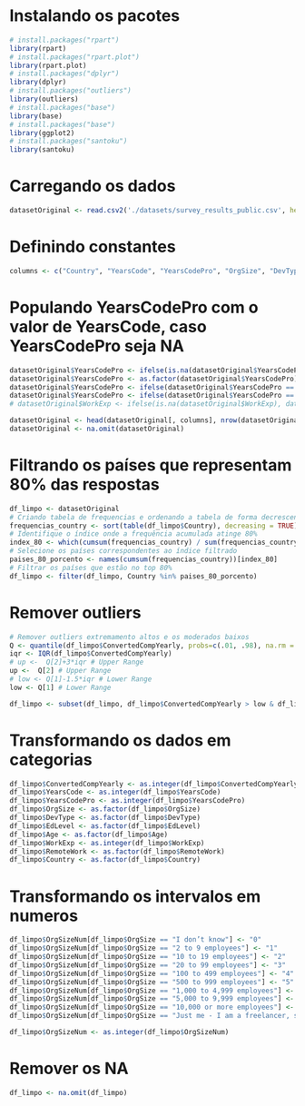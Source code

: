# Instalando os pacotes
```r
# install.packages("rpart")
library(rpart)
# install.packages("rpart.plot")
library(rpart.plot)
# install.packages("dplyr")
library(dplyr)
# install.packages("outliers")
library(outliers)
# install.packages("base")
library(base)
# install.packages("base")
library(ggplot2)
# install.packages("santoku")
library(santoku)
```

# Carregando os dados
```r
datasetOriginal <- read.csv2('./datasets/survey_results_public.csv', header = TRUE, sep = ',')
```

# Definindo constantes
```r
columns <- c("Country", "YearsCode", "YearsCodePro", "OrgSize", "DevType", "EdLevel", "Age", "WorkExp", "RemoteWork", "LearnCode", "LanguageHaveWorkedWith", "ConvertedCompYearly")
```


# Populando YearsCodePro com o valor de YearsCode, caso YearsCodePro seja NA
```r
datasetOriginal$YearsCodePro <- ifelse(is.na(datasetOriginal$YearsCodePro), datasetOriginal$YearsCode, datasetOriginal$YearsCodePro)
datasetOriginal$YearsCodePro <- as.factor(datasetOriginal$YearsCodePro)
datasetOriginal$YearsCodePro <- ifelse(datasetOriginal$YearsCodePro == "Less than 1 year", 0.5, datasetOriginal$YearsCodePro)
datasetOriginal$YearsCodePro <- ifelse(datasetOriginal$YearsCodePro == "More than 50 years", 51, datasetOriginal$YearsCodePro)
# datasetOriginal$WorkExp <- ifelse(is.na(datasetOriginal$WorkExp), datasetOriginal$YearsCodePro, datasetOriginal$WorkExp)

datasetOriginal <- head(datasetOriginal[, columns], nrow(datasetOriginal))
datasetOriginal <- na.omit(datasetOriginal)
```

# Filtrando os países que representam 80% das respostas
```r
df_limpo <- datasetOriginal
# Criando tabela de frequencias e ordenando a tabela de forma decrescente
frequencias_country <- sort(table(df_limpo$Country), decreasing = TRUE)
# Identifique o índice onde a frequência acumulada atinge 80%
index_80 <- which(cumsum(frequencias_country) / sum(frequencias_country) <= 0.8)
# Selecione os países correspondentes ao índice filtrado
paises_80_porcento <- names(cumsum(frequencias_country))[index_80]
# Filtrar os países que estão no top 80%
df_limpo <- filter(df_limpo, Country %in% paises_80_porcento)

```

# Remover outliers
```r

# Remover outliers extremamento altos e os moderados baixos
Q <- quantile(df_limpo$ConvertedCompYearly, probs=c(.01, .98), na.rm = FALSE)
iqr <- IQR(df_limpo$ConvertedCompYearly)
# up <-  Q[2]+3*iqr # Upper Range
up <-  Q[2] # Upper Range
# low <- Q[1]-1.5*iqr # Lower Range
low <- Q[1] # Lower Range

df_limpo <- subset(df_limpo, df_limpo$ConvertedCompYearly > low & df_limpo$ConvertedCompYearly < up)

```

# Transformando os dados em categorias
```r
df_limpo$ConvertedCompYearly <- as.integer(df_limpo$ConvertedCompYearly)
df_limpo$YearsCode <- as.integer(df_limpo$YearsCode)
df_limpo$YearsCodePro <- as.integer(df_limpo$YearsCodePro)
df_limpo$OrgSize <- as.factor(df_limpo$OrgSize)
df_limpo$DevType <- as.factor(df_limpo$DevType)
df_limpo$EdLevel <- as.factor(df_limpo$EdLevel)
df_limpo$Age <- as.factor(df_limpo$Age)
df_limpo$WorkExp <- as.integer(df_limpo$WorkExp)
df_limpo$RemoteWork <- as.factor(df_limpo$RemoteWork)
df_limpo$Country <- as.factor(df_limpo$Country)
```

# Transformando os intervalos em numeros
```r

df_limpo$OrgSizeNum[df_limpo$OrgSize == "I don’t know"] <- "0"
df_limpo$OrgSizeNum[df_limpo$OrgSize == "2 to 9 employees"] <- "1"
df_limpo$OrgSizeNum[df_limpo$OrgSize == "10 to 19 employees"] <- "2"
df_limpo$OrgSizeNum[df_limpo$OrgSize == "20 to 99 employees"] <- "3"
df_limpo$OrgSizeNum[df_limpo$OrgSize == "100 to 499 employees"] <- "4"
df_limpo$OrgSizeNum[df_limpo$OrgSize == "500 to 999 employees"] <- "5"
df_limpo$OrgSizeNum[df_limpo$OrgSize == "1,000 to 4,999 employees"] <- "6"
df_limpo$OrgSizeNum[df_limpo$OrgSize == "5,000 to 9,999 employees"] <- "7"
df_limpo$OrgSizeNum[df_limpo$OrgSize == "10,000 or more employees"] <- "8"
df_limpo$OrgSizeNum[df_limpo$OrgSize == "Just me - I am a freelancer, sole proprietor, etc."] <- "9"

df_limpo$OrgSizeNum <- as.integer(df_limpo$OrgSizeNum)
```

# Remover os NA
```r
df_limpo <- na.omit(df_limpo)
```